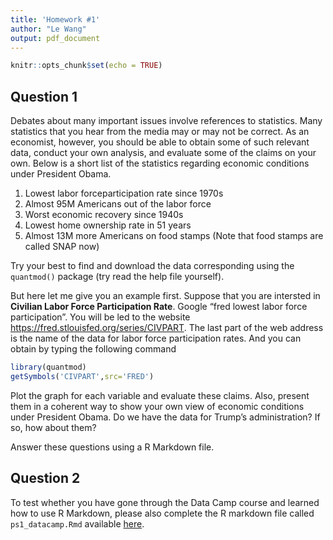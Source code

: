 ```yaml
---
title: 'Homework #1'
author: "Le Wang"
output: pdf_document
---
```


```r
knitr::opts_chunk$set(echo = TRUE)
```

## Question 1

Debates about many important issues involve references to statistics. Many statistics that you hear from the media may or may not be correct. As an economist, however, you should be able to obtain some of such relevant data, conduct your own analysis, and evaluate some of the claims on your own. Below is a short list of the statistics regarding economic conditions under President Obama.

1. Lowest labor forceparticipation rate since 1970s
2. Almost 95M Americans out of the labor force
3. Worst economic recovery since 1940s
4. Lowest home ownership rate in 51 years
5. Almost 13M more Americans on food stamps (Note that food stamps are called SNAP now)

Try your best to find and download the data corresponding using the `quantmod()` package (try read the help file yourself). 

But here let me give you an example first. Suppose that you are intersted in **Civilian Labor Force Participation Rate**. Google "fred lowest labor force participation". You will be led to the website <https://fred.stlouisfed.org/series/CIVPART>. The last part of the web address is the name of the data for labor force participation rates. And you can obtain by typing the following command 

```r
library(quantmod)
getSymbols('CIVPART',src='FRED')
```

Plot the graph for each variable and evaluate these claims. Also, present them in a coherent way to show your own view of economic conditions under President Obama. Do we have the data for Trump's administration? If so, how about them?

Answer these questions using a R Markdown file.

## Question 2

To test whether you have gone through the Data Camp course and learned how to use R Markdown, please also complete the R markdown file called `ps1_datacamp.Rmd` available [here](ps1_datacamp.Rmd). 

